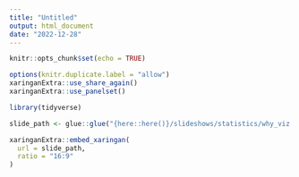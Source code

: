 ```yaml
---
title: "Untitled"
output: html_document
date: "2022-12-28"
---
```


```r
knitr::opts_chunk$set(echo = TRUE)

options(knitr.duplicate.label = "allow")
xaringanExtra::use_share_again()
xaringanExtra::use_panelset()
```



```r
library(tidyverse)

slide_path <- glue::glue("{here::here()}/slideshows/statistics/why_viz.html")

xaringanExtra::embed_xaringan(
  url = slide_path,
  ratio = "16:9"
)
```
